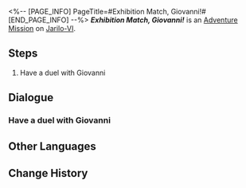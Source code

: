 <%-- [PAGE_INFO]
PageTitle=#Exhibition Match, Giovanni!#
[END_PAGE_INFO] --%>
{{Stub|Dialogue.}}
{{Mission Infobox
|id            = 8014144
|title         = 
|image         = <!--Mission Exhibition Match, Giovanni!.png-->
|type          = Adventure
|event_name    = 
|chapter       = 
|requirements  = 
|summary       = <!--official mission summary from Fate's Atlas-->
|characters    = Giovanni; Trailblazer
|startLocation = [[Jarilo-VI]] - [[Old Weapon Testing Ground]]
|world         = Jarilo-VI
|area          = Old Weapon Testing Ground
|prev          = 
|next          = 
|exp           = 
|credits       = 
|stellarJade   = 
|other         = 
}}
'''''Exhibition Match, Giovanni!''''' is an [[Adventure Mission]] on [[Jarilo-VI]].

==Steps==
# Have a duel with Giovanni

<!--
==Gameplay Notes==

--><!--
==Trial Character==

-->
==Dialogue==
{{Stub Dialogue}}
===Have a duel with Giovanni===
{{Mission Description|type=adventure|location=Old Weapon Testing Ground|The core gameplay loop behind Aetherium Wars is "dueling." Challenge different players and show your true strength!}}
{{Dialogue Start}}
:{{tx}}
{{Dialogue End}}

==Other Languages==
{{Other Languages
|en   = Exhibition Match, Giovanni!
|zhs  = 表演赛！乔瓦尼
|zht  = 表演賽！喬瓦尼
|ja   = エキシビションマッチ！ジョヴァンニ
|ko   = 시범 경기! 지오반니
|es   = Encuentro de exhibición: Giovanni
|fr   = Rencontre amicale&nbsp;: Giovanni&nbsp;!
|ru   = Показательный матч! Джованни!
|th   = แมตช์กระชับมิตร! Giovanni
|vi   = Giải Biểu Diễn! Giovanni
|de   = Schaukampf, Giovanni!
|id   = Pertandingan Ekshibisi, Giovanni!
|pt   = Batalha de Exibição, Giovanni!
}}

==Change History==
{{Change History|1.4}}
